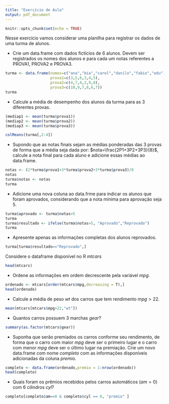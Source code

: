 ```yaml
---
title: "Exercício de Aula"
output: pdf_document
---
```


```r
knitr::opts_chunk$set(echo = TRUE)
```

Nesse exercício vamos considerar uma planilha para registrar os dados de uma turma de alunos. 

* Crie um data.frame com dados fictícios de 6 alunos. Devem ser registrados os nomes dos alunos e para cada um notas referentes a PROVA1, PROVA2 e PROVA3.

```r
turma <- data.frame(nomes=c("ana","bia","carol","danilo","fabio","edu"),
                    prova1=c(3,5,6,3,4,5),
                    prova2=c(4,7,4,2,9,8),
                    prova3=c(10,9,7,8,6,7))
turma
```


* Calcule a média de desempenho dos alunos da turma para as 3 diferentes provas.
```r
(mediap1 <- mean(turma$prova1))
(mediap2 <- mean(turma$prova2))
(mediap3 <- mean(turma$prova3))

colMeans(turma[,2:4])
```

* Supondo que as notas finais sejam as médias ponderadas das 3 provas de forma que a média seja dada por: $nota=\frac{2P1+3P2+3P3}{8}$, calcule a nota final para cada aluno e adicione essas médias ao data.frame.

```r
notas <- (2*turma$prova1+3*turma$prova2+3*turma$prova3)/8
notas
turma$notas <- notas
turma
```

* Adicione uma nova coluna ao data.frme para indicar os alunos que foram aprovados, considerando que a nota mínima para aprovação seja 5.

```r
turma$aprovado <- turma$notas>5
turma
turma$resultado <- ifelse(turma$notas>5, "Aprovado","Reprovado")
turma
```


* Apresente apenas as informações completas dos alunos reprovados.
```r
turma[turma$resultado=="Reprovado",]
```

\newpage


Considere o dataframe disponível no R _mtcars_

```r
head(mtcars)
```

* Ordene as informações em ordem decrescente pela variável _mpg_. 
```r
ordenado <- mtcars[order(mtcars$mpg,decreasing = T),]
head(ordenado)
```


* Calcule a média de peso _wt_ dos carros que tem rendimento $mpg>22$.
```r
mean(mtcars[mtcars$mpg>22,"wt"])
```

* Quantos carros possuem 3 marchas _gear_?
```r
summary(as.factor(mtcars$gear))
```


* Suponha que serão premiados os carros conforme seu rendimento, de forma que o carro com maior _mpg_ deve ser o primeiro lugar e o carro com menor _mpg_ deve ser o último lugar na premiação. Crie um novo data.frame com nome _completo_ com as informações disponíveis adicionadas da coluna _premio_.
```r
completo <- data.frame(ordenado,premio = 1:nrow(ordenado))
head(completo)
```


* Quais foram os prêmios recebidos pelos carros automáticos $(am=0)$ com 6 cilindros _cyl_?

```r
completo[completo$am==0 & completo$cyl == 6, "premio" ]
```

